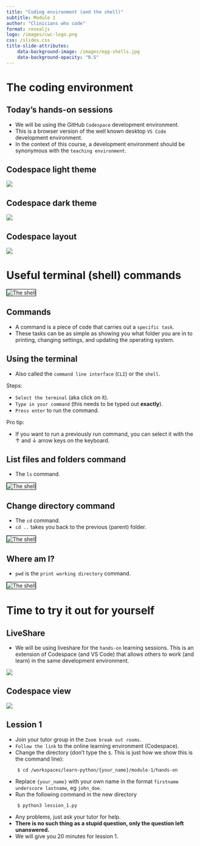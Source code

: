 ```yaml
---
title: "Coding environment (and the shell)"
subtitle: Module 1
author: "Clinicians who code"
format: revealjs
logo: /images/cwc-logo.png
css: /slides.css
title-slide-attributes:
    data-background-image: /images/egg-shells.jpg
    data-background-opacity: "0.5"
---
```


# The coding environment


## Today's hands-on sessions

* We will be using the GitHub `Codespace` development environment.
* This is a browser version of the well known desktop `VS Code` development environment.
* In the context of this course, a development environment should be synonymous with the `teaching environment`.


## <span class="hide-title">Codespace light theme</span>

![](/images/codespace-light-theme.png){.absolute top=0 left=0 width="max" height="max"}


## <span class="hide-title">Codespace dark theme</span>

![](/images/codespace-dark-theme.png){.absolute top=0 left=0 width="max" height="max"}


## <span class="hide-title">Codespace layout</span>

![](/images/codespace-description.png){.absolute top=0 left=0 width="max" height="max"}


# Useful terminal (shell) commands

<img src="/images/the-shell.png" alt="The shell" style="border:1px solid black;">

## Commands

* A command is a piece of code that carries out a `specific task`.
* These tasks can be as simple as showing you what folder you are in to printing, changing settings, and updating the operating system.


## Using the terminal {.smaller}

* Also called the `command line interface` (`CLI`) or the `shell`.

Steps:

* `Select the terminal` (aka click on it).
* `Type in your command` (this needs to be typed out **exactly**).
* `Press enter` to run the command.

Pro tip:

* If you want to run a previously run command, you can select it with the &#8593; and 
&#8595; arrow keys on the keyboard.


## List files and folders command

* The `ls` command.


<img src="/images/command-ls.png" alt="The shell" style="border:1px solid black;">


## Change directory command

* The `cd` command.
* `cd ..` takes you back to the previous (parent) folder.


<img src="/images/command-cd.png" alt="The shell" style="border:1px solid black;">

## Where am I?

* `pwd` is the `print working directory` command.


<img src="/images/command-pwd.png" alt="The shell" style="border:1px solid black;">


# Time to try it out for yourself

## LiveShare

* We will be using liveshare for the `hands-on` learning sessions. This is an extension of Codespace (and VS Code) that allows others to work (and learn) in the same development environment.


![](/images/liveshare.png){width="max" height="max" border-width="1"}

## <span class="hide-title">Codespace view</span>

![](/images/codespace-light-theme.png){.absolute top=0 left=0 width="max" height="max"}

## Lession 1 {.smaller}

* Join your tutor group in the `Zoom break out rooms`.
* `Follow the link` to the online learning environment (Codespace).
* Change the directory (don't type the `$`. This is just how we show this is the command line):

```
    $ cd /workspaces/learn-python/{your_name}/module-1/hands-on
```

* Replace `{your_name}` with your own name in the format `firstname underscore lastname`, eg `john_doe`.
* Run the following command in the new directory 

```
    $ python3 lession_1.py
```

* Any problems, just ask your tutor for help. 
* **There is no such thing as a stupid question, only the question left unanswered.**
* We will give you 20 minutes for lession 1.
